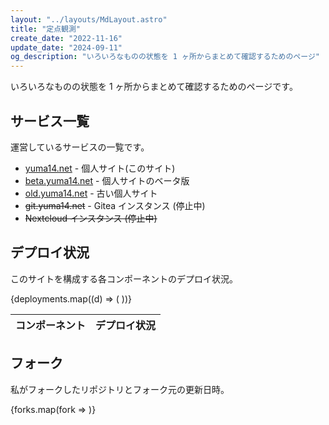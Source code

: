 ---
layout: "../layouts/MdLayout.astro"
title: "定点観測"
create_date: "2022-11-16"
update_date: "2024-09-11"
og_description: "いろいろなものの状態を 1 ヶ所からまとめて確認するためのページ"
---


いろいろなものの状態を 1 ヶ所からまとめて確認するためのページです。

## サービス一覧

運営しているサービスの一覧です。

- [yuma14.net](/) - 個人サイト(このサイト)
- [beta.yuma14.net](https://beta.yuma14.net/) - 個人サイトのベータ版
- [old.yuma14.net](https://old.yuma14.net/) - 古い個人サイト
- ~~git.yuma14.net~~ - Gitea インスタンス (停止中)
- ~~Nextcloud インスタンス (停止中)~~

## デプロイ状況

このサイトを構成する各コンポーネントのデプロイ状況。

<table class="striped">
  <thead>
    <tr>
      <th>コンポーネント</th>
      <th>デプロイ状況</th>
    </tr>
  </thead>
  <tbody>
    {deployments.map((d) => (
      <Deployment deployment={d} />
    ))}
  </tbody>
</table>

## フォーク

私がフォークしたリポジトリとフォーク元の更新日時。

{forks.map(fork => <Fork fork={fork} />)}

